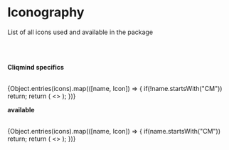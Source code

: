 <!-- Iconography.stories.mdx -->



<Meta title="Iconography" />

# Iconography

List of all icons used and available in the package

<br />
<br />

<strong>Cliqmind specifics</strong>
<br />
<br />

<IconGallery>
  {Object.entries(icons).map(([name, Icon]) => {
    if(!name.startsWith("CM"))
    return;
    return (
      <>
        <IconItem name={name.replace('Svg', '')}>
          <Icon name={name.replace('Svg', '')} />
        </IconItem>
      </>
    );
  })}
</IconGallery>

<strong>available</strong>
<br />
<br />

<IconGallery>
  {Object.entries(icons).map(([name, Icon]) => {
    if(name.startsWith("CM"))
    return;
    return (
      <>
        <IconItem name={name.replace('Svg', '')}>
          <Icon name={name.replace('Svg', '')} />
        </IconItem>
        <IconItem name={`${name.replace('Svg', '')} (outline)`}>
          <Icon name={`${name.replace('Svg', '')} (outline)`} outline />
        </IconItem>
      </>
    );
  })}
</IconGallery>

